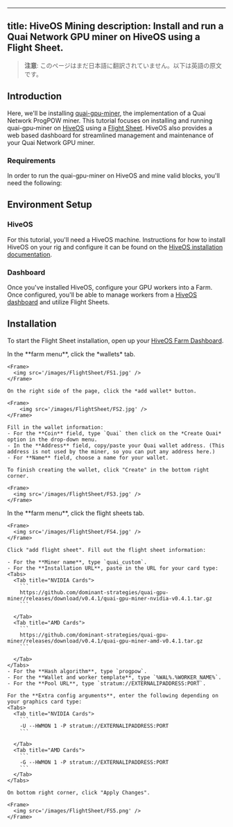 <!-- AUTO-GENERATED-CONTENT:START (ENGLISH-COPY) -->
---
title: HiveOS Mining
description: Install and run a Quai Network GPU miner on HiveOS using a Flight Sheet.
---

> **注意**: このページはまだ日本語に翻訳されていません。以下は英語の原文です。

## Introduction

Here, we'll be installing [quai-gpu-miner](https://github.com/dominant-strategies/quai-gpu-miner), the implementation of a Quai Network ProgPOW miner. This tutorial focuses on installing and running quai-gpu-miner on [HiveOS](https://hiveon.com/os/) using a [Flight Sheet](https://hiveon.com/knowledge-base/guides/fs/). HiveOS also provides a web based dashboard for streamlined management and maintenance of your Quai Network GPU miner.

### Requirements

In order to run the quai-gpu-miner on HiveOS and mine valid blocks, you'll need the following:

<CardGroup cols={3}>
	<Card
		title='Synced go-quai node'
		href='/guides/client/node'
		icon='computer'
	/>
	<Card
		title='Configured Stratum proxy'
		href='/guides/client/stratum'
		icon='router'
	/>
	<Card
		title='HiveOS machine'
		icon='hive'
	/>
	<Card
		title='NVIDIA or AMD GPU'
		icon='microchip'
	/>
	<Card
		title='4GB+ of RAM'
		icon='usb-drive'
	/>
</CardGroup>

## Environment Setup

### HiveOS

For this tutorial, you'll need a HiveOS machine. Instructions for how to install HiveOS on your rig and configure it can be found on the [HiveOS installation documentation](https://hiveon.com/install/).

### Dashboard

Once you've installed HiveOS, configure your GPU workers into a Farm. Once configured, you'll be able to manage workers from a [HiveOS dashboard](https://hiveon.com/knowledge-base/getting_started/start_dashboard_setup/) and utilize Flight Sheets.

## Installation

To start the Flight Sheet installation, open up your [HiveOS Farm Dashboard](https://the.hiveos.farm/).

<Steps>
  <Step title="Add Wallet">
    In the **farm menu**, click the *wallets* tab.

    <Frame>
      <img src='/images/FlightSheet/FS1.jpg' />
    </Frame>

    On the right side of the page, click the *add wallet* button.

    <Frame>
        <img src='/images/FlightSheet/FS2.jpg' />
    </Frame>

    Fill in the wallet information:
    - For the **Coin** field, type `Quai` then click on the *Create Quai* option in the drop-down menu.
    - In the **Address** field, copy/paste your Quai wallet address. (This address is not used by the miner, so you can put any address here.)
    - For **Name** field, choose a name for your wallet.

    To finish creating the wallet, click "Create" in the bottom right corner.

    <Frame>
      <img src='/images/FlightSheet/FS3.jpg' />
    </Frame>

  </Step>
  <Step title="Add Flight Sheet">
    In the **farm menu**, click the flight sheets tab.

    <Frame>
      <img src='/images/FlightSheet/FS4.jpg' />
    </Frame>

    Click "add flight sheet". Fill out the flight sheet information:

    - For the **Miner name**, type `quai_custom`.
    - For the **Installation URL**, paste in the URL for your card type:
    <Tabs>
      <Tab title="NVIDIA Cards">
        ```
        https://github.com/dominant-strategies/quai-gpu-miner/releases/download/v0.4.1/quai-gpu-miner-nvidia-v0.4.1.tar.gz
        ```

      </Tab>
      <Tab title="AMD Cards">
        ```
        https://github.com/dominant-strategies/quai-gpu-miner/releases/download/v0.4.1/quai-gpu-miner-amd-v0.4.1.tar.gz
        ```

      </Tab>
    </Tabs>
    - For the **Hash algorithm**, type `progpow`.
    - For the **Wallet and worker template**, type `%WAL%.%WORKER_NAME%`.
    - For the **Pool URL**, type `stratum://EXTERNALIPADDRESS:PORT`.

    For the **Extra config arguments**, enter the following depending on your graphics card type:
    <Tabs>
      <Tab title="NVIDIA Cards">
        ```
        -U --HWMON 1 -P stratum://EXTERNALIPADDRESS:PORT
        ```

      </Tab>
      <Tab title="AMD Cards">
        ```
        -G --HWMON 1 -P stratum://EXTERNALIPADDRESS:PORT
        ```
      </Tab>
    </Tabs>

    On bottom right corner, click "Apply Changes".

    <Frame>
      <img src='/images/FlightSheet/FS5.png' />
    </Frame>

  </Step>

</Steps>

